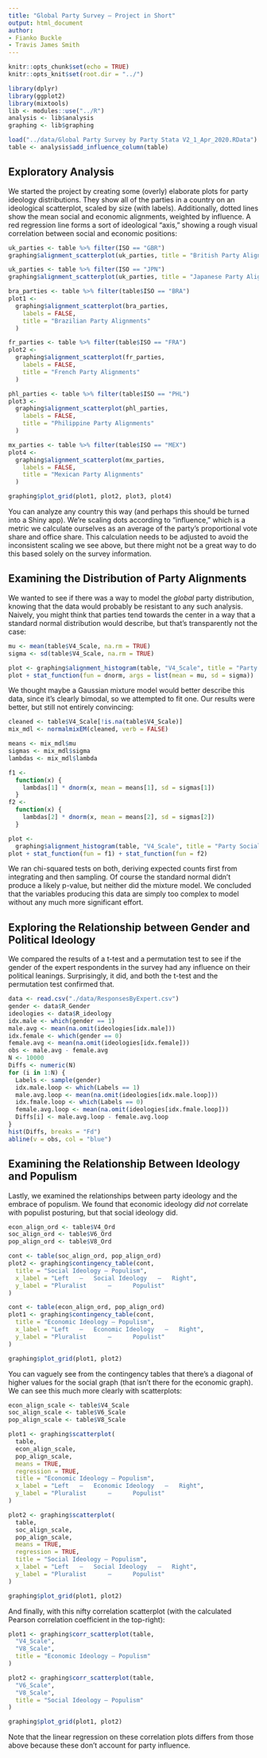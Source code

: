 ```yaml
---
title: "Global Party Survey — Project in Short"
output: html_document
author:
- Fianko Buckle
- Travis James Smith
---
```


```r
knitr::opts_chunk$set(echo = TRUE)
knitr::opts_knit$set(root.dir = "../")

library(dplyr)
library(ggplot2)
library(mixtools)
lib <- modules::use("../R")
analysis <- lib$analysis
graphing <- lib$graphing

load("../data/Global Party Survey by Party Stata V2_1_Apr_2020.RData")
table <- analysis$add_influence_column(table)
```

## Exploratory Analysis

We started the project by creating some (overly) elaborate plots for party ideology distributions. They show all of the parties in a country on an ideological scatterplot, scaled by size (with labels). Additionally, dotted lines show the mean social and economic alignments, weighted by influence. A red regression line forms a sort of ideological "axis," showing a rough visual correlation between social and economic positions:

```r
uk_parties <- table %>% filter(ISO == "GBR")
graphing$alignment_scatterplot(uk_parties, title = "British Party Alignments")
```

```r
uk_parties <- table %>% filter(ISO == "JPN")
graphing$alignment_scatterplot(uk_parties, title = "Japanese Party Alignments")
```

```r
bra_parties <- table %>% filter(table$ISO == "BRA")
plot1 <-
  graphing$alignment_scatterplot(bra_parties,
    labels = FALSE,
    title = "Brazilian Party Alignments"
  )

fr_parties <- table %>% filter(table$ISO == "FRA")
plot2 <-
  graphing$alignment_scatterplot(fr_parties,
    labels = FALSE,
    title = "French Party Alignments"
  )

phl_parties <- table %>% filter(table$ISO == "PHL")
plot3 <-
  graphing$alignment_scatterplot(phl_parties,
    labels = FALSE,
    title = "Philippine Party Alignments"
  )

mx_parties <- table %>% filter(table$ISO == "MEX")
plot4 <-
  graphing$alignment_scatterplot(mx_parties,
    labels = FALSE,
    title = "Mexican Party Alignments"
  )

graphing$plot_grid(plot1, plot2, plot3, plot4)
```

You can analyze any country this way (and perhaps this should be turned into a Shiny app). We're scaling dots according to "influence," which is a metric we calculate ourselves as an average of the party's proportional vote share and office share. This calculation needs to be adjusted to avoid the inconsistent scaling we see above, but there might not be a great way to do this based solely on the survey information.

## Examining the Distribution of Party Alignments

We wanted to see if there was a way to model the _global_ party distribution, knowing that the data would probably be resistant to any such analysis. Naively, you might think that parties tend towards the center in a way that a standard normal distribution would describe, but that's transparently not the case:

```r
mu <- mean(table$V4_Scale, na.rm = TRUE)
sigma <- sd(table$V4_Scale, na.rm = TRUE)

plot <- graphing$alignment_histogram(table, "V4_Scale", title = "Party Social Alignments")
plot + stat_function(fun = dnorm, args = list(mean = mu, sd = sigma))
```

We thought maybe a Gaussian mixture model would better describe this data, since it's clearly bimodal, so we attempted to fit one. Our results were better, but still not entirely convincing:

```r
cleaned <- table$V4_Scale[!is.na(table$V4_Scale)]
mix_mdl <- normalmixEM(cleaned, verb = FALSE)

means <- mix_mdl$mu
sigmas <- mix_mdl$sigma
lambdas <- mix_mdl$lambda

f1 <-
  function(x) {
    lambdas[1] * dnorm(x, mean = means[1], sd = sigmas[1])
  }
f2 <-
  function(x) {
    lambdas[2] * dnorm(x, mean = means[2], sd = sigmas[2])
  }

plot <-
  graphing$alignment_histogram(table, "V4_Scale", title = "Party Social Alignments")
plot + stat_function(fun = f1) + stat_function(fun = f2)
```

We ran chi-squared tests on both, deriving expected counts first from integrating and then sampling. Of course the standard normal didn't produce a likely p-value, but neither did the mixture model. We concluded that the variables producing this data are simply too complex to model without any much more significant effort.

## Exploring the Relationship between Gender and Political Ideology

We compared the results of a t-test and a permutation test to see if the gender of the expert respondents in the survey had any influence on their political leanings. Surprisingly, it did, and both the t-test and the permutation test confirmed that.

```r
data <- read.csv("./data/ResponsesByExpert.csv")
gender <- data$R_Gender
ideologies <- data$R_ideology
idx.male <- which(gender == 1)
male.avg <- mean(na.omit(ideologies[idx.male]))
idx.female <- which(gender == 0)
female.avg <- mean(na.omit(ideologies[idx.female]))
obs <- male.avg - female.avg
N <- 10000
Diffs <- numeric(N)
for (i in 1:N) {
  Labels <- sample(gender)
  idx.male.loop <- which(Labels == 1)
  male.avg.loop <- mean(na.omit(ideologies[idx.male.loop]))
  idx.fmale.loop <- which(Labels == 0)
  female.avg.loop <- mean(na.omit(ideologies[idx.fmale.loop]))
  Diffs[i] <- male.avg.loop - female.avg.loop
}
hist(Diffs, breaks = "Fd")
abline(v = obs, col = "blue")
```

## Examining the Relationship Between Ideology and Populism

Lastly, we examined the relationships between party ideology and the embrace of populism. We found that economic ideology _did not_ correlate with populist posturing, but that social ideology did.

```r
econ_align_ord <- table$V4_Ord
soc_align_ord <- table$V6_Ord
pop_align_ord <- table$V8_Ord

cont <- table(soc_align_ord, pop_align_ord)
plot2 <- graphing$contingency_table(cont,
  title = "Social Ideology — Populism",
  x_label = "Left   —   Social Ideology   —   Right",
  y_label = "Pluralist      —      Populist"
)

cont <- table(econ_align_ord, pop_align_ord)
plot1 <- graphing$contingency_table(cont,
  title = "Economic Ideology — Populism",
  x_label = "Left   —   Economic Ideology   —   Right",
  y_label = "Pluralist      —      Populist"
)

graphing$plot_grid(plot1, plot2)
```

You can vaguely see from the contingency tables that there's a diagonal of higher values for the social graph (that isn't there for the economic graph). We can see this much more clearly with scatterplots:

```r
econ_align_scale <- table$V4_Scale
soc_align_scale <- table$V6_Scale
pop_align_scale <- table$V8_Scale

plot1 <- graphing$scatterplot(
  table,
  econ_align_scale,
  pop_align_scale,
  means = TRUE,
  regression = TRUE,
  title = "Economic Ideology — Populism",
  x_label = "Left   —   Economic Ideology   —   Right",
  y_label = "Pluralist      —      Populist"
)

plot2 <- graphing$scatterplot(
  table,
  soc_align_scale,
  pop_align_scale,
  means = TRUE,
  regression = TRUE,
  title = "Social Ideology — Populism",
  x_label = "Left   —   Social Ideology   —   Right",
  y_label = "Pluralist      —      Populist"
)

graphing$plot_grid(plot1, plot2)
```

And finally, with this nifty correlation scatterplot (with the calculated Pearson correlation coefficient in the top-right):

```r
plot1 <- graphing$corr_scatterplot(table,
  "V4_Scale",
  "V8_Scale",
  title = "Economic Ideology — Populism"
)

plot2 <- graphing$corr_scatterplot(table,
  "V6_Scale",
  "V8_Scale",
  title = "Social Ideology — Populism"
)

graphing$plot_grid(plot1, plot2)
```

Note that the linear regression on these correlation plots differs from those above because these don't account for party influence.
